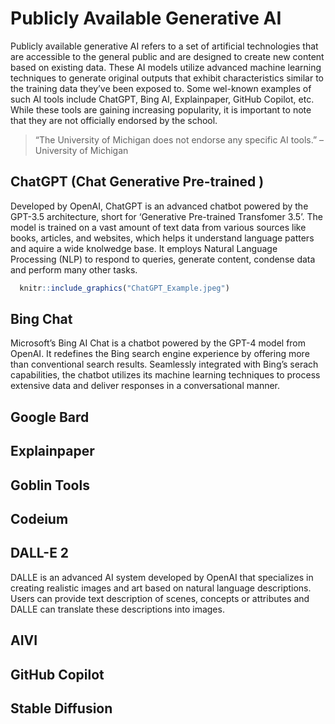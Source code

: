 # Publicly Available Generative AI

Publicly available generative AI refers to a set of artificial technologies that are accessible to the general public and are designed to create new content based on existing data. These AI models utilize advanced machine learning techniques to generate original outputs that exhibit characteristics similar to the training data they've been exposed to. Some wel-known examples of such AI tools include ChatGPT, Bing AI, Explainpaper, GitHub Copilot, etc. While these tools are gaining increasing popularity, it is important to note that they are not officially endorsed by the school. 

>"The University of Michigan does not endorse any specific AI tools." -- University of Michigan

## ChatGPT (Chat Generative Pre-trained )

Developed by OpenAI, ChatGPT is an advanced chatbot powered by the GPT-3.5 architecture, short for 'Generative Pre-trained Transfomer 3.5'. The model is trained on a vast amount of text data from various sources like books, articles, and websites, which helps it understand language patters and aquire a wide knolwedge base. It employs Natural Language Processing (NLP) to respond to queries, generate content, condense data and perform many other tasks. 

```r
  knitr::include_graphics("ChatGPT_Example.jpeg")
```

## Bing Chat

Microsoft's Bing AI Chat is a chatbot powered by the GPT-4 model from OpenAI. It redefines the Bing search engine experience by offering more than conventional search results. Seamlessly integrated with Bing's serach capabilities, the chatbot utilizes its machine learning techniques to process extensive data and deliver responses in a conversational manner. 

## Google Bard



## Explainpaper 

## Goblin Tools 

## Codeium 

## DALL-E 2 

DALLE is an advanced AI system developed by OpenAI that specializes in creating realistic images and art based on natural language descriptions. Users can provide text description of scenes, concepts or attributes and DALLE can translate these descriptions into images. 



## AIVI

## GitHub Copilot

## Stable Diffusion